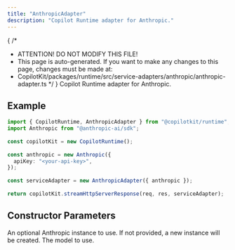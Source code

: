 ```yaml
---
title: "AnthropicAdapter"
description: "Copilot Runtime adapter for Anthropic."
---
```


{
 /*
  * ATTENTION! DO NOT MODIFY THIS FILE!
  * This page is auto-generated. If you want to make any changes to this page, changes must be made at:
  * CopilotKit/packages/runtime/src/service-adapters/anthropic/anthropic-adapter.ts
  */
}
Copilot Runtime adapter for Anthropic.
 
## Example
 
```ts
import { CopilotRuntime, AnthropicAdapter } from "@copilotkit/runtime";
import Anthropic from "@anthropic-ai/sdk";
 
const copilotKit = new CopilotRuntime();
 
const anthropic = new Anthropic({
  apiKey: "<your-api-key>",
});
 
const serviceAdapter = new AnthropicAdapter({ anthropic });
 
return copilotKit.streamHttpServerResponse(req, res, serviceAdapter);
```

## Constructor Parameters

<PropertyReference name="anthropic" type="Anthropic"  > 
An optional Anthropic instance to use.  If not provided, a new instance will be
  created.
</PropertyReference>

<PropertyReference name="model" type="string"  > 
The model to use.
</PropertyReference>

